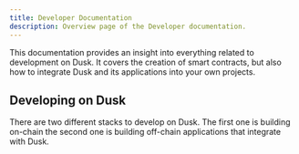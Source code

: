 ```yaml
---
title: Developer Documentation
description: Overview page of the Developer documentation.
---
```


This documentation provides an insight into everything related to development on Dusk. It covers the creation of smart contracts, but also how to integrate Dusk and its applications into your own projects.

## Developing on Dusk

There are two different stacks to develop on Dusk. The first one is building on-chain the second one is building off-chain applications that integrate with Dusk.

<CardGrid>
        <LinkCard title="Smart Contracts" href="/developer/smart-contract/introduction" description="Writing smart contracts for Dusk"/>
        <LinkCard title="Integrate with Dusk" href="/developer/integrations/introduction" description="Integrate your applications with Dusk"/>
        <LinkCard title="Dusk Improvement Proposals" href="/developer/dips" description="Contribute to the core protocol development"/>
</CardGrid>
